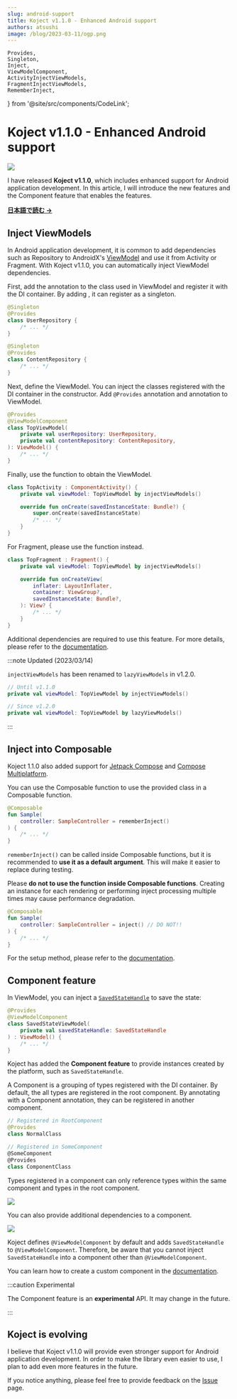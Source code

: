 ```yaml
---
slug: android-support
title: Koject v1.1.0 - Enhanced Android support
authors: atsushi
image: /blog/2023-03-11/ogp.png
---
```


    Provides,
    Singleton,
    Inject,
    ViewModelComponent,
    ActivityInjectViewModels,
    FragmentInjectViewModels,
    RememberInject,
} from '@site/src/components/CodeLink';

# Koject v1.1.0 - Enhanced Android support

![](/blog/2023-03-11/banner.png)

I have released **Koject v1.1.0**, which includes enhanced support for Android application development.
In this article, I will introduce the new features and the Component feature that enables the features.

<!--truncate-->

[**日本語で読む →**](/blog/jp/android-support)

## Inject ViewModels
In Android application development, it is common to add dependencies such as Repository to AndroidX's [ViewModel](https://developer.android.com/reference/androidx/lifecycle/ViewModel) and use it from Activity or Fragment. With Koject v1.1.0, you can automatically inject ViewModel dependencies.

First, add the <Provides/> annotation to the class used in ViewModel and register it with the DI container.
By adding <Singleton/>, it can register as a singleton.

```kotlin
@Singleton
@Provides
class UserRepository {
    /* ... */
}

@Singleton
@Provides
class ContentRepository {
    /* ... */
}
```

Next, define the ViewModel.
You can inject the classes registered with the DI container in the constructor. Add `@Provides` annotation and <ViewModelComponent/> annotation to ViewModel.

```kotlin
@Provides
@ViewModelComponent
class TopViewModel(
    private val userRepository: UserRepository,
    private val contentRepository: ContentRepository,
): ViewModel() {
    /* ... */
}
```

Finally, use the <ActivityInjectViewModels/> function to obtain the ViewModel.

```kotlin
class TopActivity : ComponentActivity() {
    private val viewModel: TopViewModel by injectViewModels()

    override fun onCreate(savedInstanceState: Bundle?) {
        super.onCreate(savedInstanceState)
        /* ... */
    }
}
```

For Fragment, please use the <FragmentInjectViewModels/> function instead.

```kotlin
class TopFragment : Fragment() {
    private val viewModel: TopViewModel by injectViewModels()

    override fun onCreateView(
        inflater: LayoutInflater,
        container: ViewGroup?,
        savedInstanceState: Bundle?,
    ): View? {
        /* ... */
    }
}
```

Additional dependencies are required to use this feature. For more details, please refer to the [documentation](/docs/android/viewmodel).

:::note Updated (2023/03/14)

`injectViewModels` has been renamed to `lazyViewModels` in v1.2.0.

```kotlin
// Until v1.1.0
private val viewModel: TopViewModel by injectViewModels()

// Since v1.2.0
private val viewModel: TopViewModel by lazyViewModels()
```
:::

## Inject into Composable
Koject 1.1.0 also added support for [Jetpack Compose](https://developer.android.com/jetpack/compose) and [Compose Multiplatform](https://www.jetbrains.com/lp/compose-mpp/).

You can use the <RememberInject/> Composable function to use the provided class in a Composable function.

```kotlin
@Composable
fun Sample(
    controller: SampleController = rememberInject()
) {
    /* ... */
}
```

`rememberInject()` can be called inside Composable functions, but it is recommended to **use it as a default argument**.
This will make it easier to replace during testing.

Please **do not to use the <Inject/> function inside Composable functions**. Creating an instance for each rendering or performing inject processing multiple times may cause performance degradation.

```kotlin
@Composable
fun Sample(
    controller: SampleController = inject() // DO NOT!!
) {
    /* ... */
}
```

For the setup method, please refer to the [documentation](/docs/compose/core).

## Component feature
In ViewModel, you can inject a [`SavedStateHandle`](https://developer.android.com/reference/androidx/lifecycle/SavedStateHandle) to save the state:

```kotlin
@Provides
@ViewModelComponent
class SavedStateViewModel(
    private val savedStateHandle: SavedStateHandle
) : ViewModel() {
    /* ... */
}
```

Koject has added the **Component feature** to provide instances created by the platform, such as `SavedStateHandle`.

A Component is a grouping of types registered with the DI container.
By default, the all types are registered in the root component.
By annotating with a Component annotation, they can be registered in another component.

```kotlin
// Registered in RootComponent
@Provides
class NormalClass

// Registered in SomeComponent
@SomeComponent
@Provides
class ComponentClass
```

Types registered in a component can only reference types within the same component and types in the root component.

![](/img/docs/component.png)

You can also provide additional dependencies to a component.

![](/img/docs/component-extras.png)

Koject defines `@ViewModelComponent` by default and adds `SavedStateHandle` to `@ViewModelComponent`.
Therefore, be aware that you cannot inject `SavedStateHandle` into a component other than `@ViewModelComponent`.

You can learn how to create a custom component in the [documentation](/docs/core/component).

:::caution Experimental

The Component feature is an **experimental** API. It may change in the future.

:::

## Koject is evolving
I believe that Koject v1.1.0 will provide even stronger support for Android application development.
In order to make the library even easier to use, I plan to add even more features in the future.

If you notice anything, please feel free to provide feedback on the [Issue](https://github.com/Mori-Atsushi/koject/issues) page.
